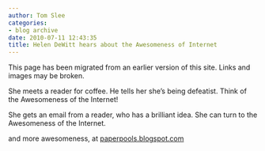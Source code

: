 ```yaml
---
author: Tom Slee
categories:
- blog archive
date: 2010-07-11 12:43:35
title: Helen DeWitt hears about the Awesomeness of Internet
---
```


::: {.callout-note}

This page has been migrated from an earlier version of this site. 
Links and images may be broken.

:::



				

She meets a reader for coffee. He tells her she's being defeatist. Think of the Awesomeness of the Internet!




She gets an email from a reader, who has a brilliant idea. She can turn to the Awesomeness of the Internet.




and more awesomeness, at [paperpools.blogspot.com](http://paperpools.blogspot.com/2010/07/awesomeness-of-internet.html)


		
